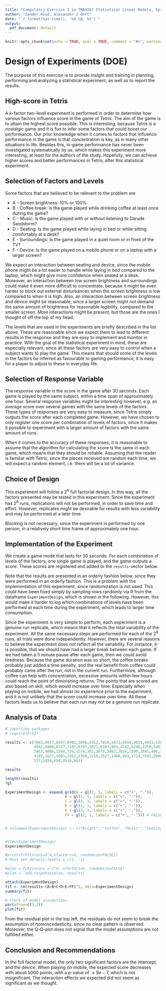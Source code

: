 ```yaml
---
title: "Compulsory Exercise 3 in TMA4267 Statistical Linear Models, Spring 2021"
author: "Sander Ruud, Alexander J Ohrt"
date: "`r format(Sys.time(), '%d %B, %Y')`"
output:
  pdf_document: default
---
```


```r
knitr::opts_chunk$set(echo = TRUE, eval = TRUE, comment = "#>", warning = FALSE, message=FALSE)
```

# Design of Experiments (DOE)

The purpose of this exercise is to provide insight and training in planning, performing and analyzing a statistical experiment, as well as to report the results. 

## High-score in Tetris

A $k$-factor two-level experiment is performed in order to determine how various factors influence score in the game of *Tetris*. The aim of the game is to attain the highest score possible. This is interesting, because Tetris is a nostalgic game and it is fun to infer some factors that could boost our performance. Our prior knowledge when it comes to factors that influence performance in the game is that concentration is key, as in many other situations in life. Besides this, in-game performance has never been investigated systematically by us, which makes this experiment more interesting, at least for the authors of the study. Hopefully, we can achieve higher scores and better performances in Tetris, after this statistical experiment. 

## Selection of Factors and Levels

Some factors that are believed to be relevant to the problem are

* A - Screen brightness: 10% or 100%. 
* B - Coffee break: Is the game played while drinking coffee at least once during the game?
* C - Music: Is the game played with or without listening to Darude Sandstorm?
* D - Seating: Is the game played while laying in bed or while sitting comfortably at a desk?
* E - Surroundings: Is the game played in a quiet room or in front of the TV?
* F - Device: Is the game played on a mobile phone or on a laptop with a larger screen?

We expect an interaction between seating and device, since the mobile phone might be a lot easier to handle while laying in bed compared to the laptop, which might give more confidence when seated at a desk. Moreover, an interaction between low screen brightness and surroundings could make it even more difficult to concentrate, because it might be even harder to block out external disturbances when the screen brightness is low compared to when it is high. Also, an interaction between screen brightness and device might be reasonable, since a larger screen might not demand the same amount of brightness for reasonable legibility, compared to the smaller screen. More interactions might be present, but those are the ones I thought of off the top of my head. 

The levels that are used in the experiments are briefly described in the list above. These are reasonable since we expect them to lead to different results in the response and they are easy to implement and monitor in practice. With the goal of the statistical experiment in mind, these are especially relevant, since all these factors are very easy to control when a subject wants to play the game. This means that should some of the levels in the factors be inferred as favourable to gaming performance, it is easy for a player to adjust to these in everyday life.  

## Selection of Response Variable

The response variable is the score in the game after 30 seconds. Each game is played by the same subject, within a time span of approximately one hour. Several response variables might be interesting however, e.g. an average score over several games with the same levels of the factors. These types of responses are very easy to measure, since Tetris simply outputs the score after each completed game. However, we have chosen to only register one score per combination of levels of factors, since it makes it possible to experiment with a larger amount of factors with the same amount of runs. 

When it comes to the accuracy of these responses, it is reasonable to assume that the algorithm for calculating the score is the same in each game, which means that they should be reliable. Assuming that the reader is familiar with Tetris, since the pieces received are random each time, we will expect a random element, i.e. there will be a lot of variance.

## Choice of Design

This experiment will follow a $2^{6}$ full factorial design. In this way, all the factors presented may be tested in this experiment. Since the experiment has $2^6$ runs, replications will not be performed, in order to save time and effort. However, replicates might be desirable for results with less variability and may be performed at a later time. 

Blocking is not necessary, since the experiment is performed by one person, in a relatively short time frame of approximately one hour. 

## Implementation of the Experiment

We create a game mode that lasts for 30 seconds. For each combination of levels of the factors, one single game is played, and the game outputs a score. These scores are registered and added to the `results`-vector below. 

Note that the results are presented in an orderly fashion below, since they were performed in an orderly fashion. This is a problem with the implementation of this experiment, since randomization is not used. This could have been fixed simply by sampling rows randomly via R from the dataframe `ExperimentDesign`, which is shown in the following. However, this would make it harder to log which combinations of levels have been performed at each time during the experiment, which leads to larger time consumption.

Since the experiment is very simple to perform, each experiment is a genuine run replicate, which means that it reflects the total variability of the experiment. All the same necessary steps are performed for each of the $2^6$ runs, all trials were done independently. However, there are several reasons to believe the experiment does not reflect all the variability. For instance, it is possible, that we should have had a larger break between each game. If we had taken a 5 minute pause after each game, then we could avoid tiredness. Because the game duration was so short, the coffee breaks probably just added a time penalty, and the real benefit from coffee could probably came after the run, not in the current run. Furthermore, although coffee can help with concentration, excessive amounts within few hours could reach the point of diminishing returns. The points that are scored are also based on skill, which would increase over time. Especially when playing on mobile, we had almost no experience prior to the experiment, and it is not unlikely that the score could increase over time. All these factors leads us to believe that each run may not be a genuine run replicate.

## Analysis of Data

````r
# importing packages
# require(FrF2)
````

```r

results <- c(7863,6977,6597,8982,5056,4352,7814,5472,6450,4031,4915,5365,3213,4540,7917,
             4842,6968,6717,7192,6767,5821,6387,064,4742,5246,3150,5463,7588,6430,3573,
             5867,4608,1564,728,1574,362,1673,3063,2816,1500,2845,496,2184,911,1241,
             3107,1657,1803,2552,2358,2218,2527,1460,403,1714,3391,2006,1789,4118,
             577,2018,658,4528,662)

results

length(results)
?gl

ExperimentDesign <- expand.grid(A = gl(2, 1, labels = c("+", "-")),
                           B = gl(2, 1, labels = c("+", "-")),
                           C = gl(2, 1, labels = c("+", "-")),
                           D = gl(2, 1, labels = c("+", "-")),
                           E = gl(2, 1, labels = c("+", "-")),
                           FF = gl(2, 1, labels = c("+", "-"))) # FALSE IS RESERVED


# colnames(ExperimentDesign) <- c("Bright", "Coffee", "Music", "Seating", "Surroundings", "Device")


#View(ExperimentDesign)
ExperimentDesign

#print(FrF2(nruns=2^4,nfactors=4, randomize=FALSE))
# Must set default.levels = c(1, -1)

#plan = FrF2(nruns = 2^6, nfactors=6, randomize=FALSE)
#plan <- add.response(plan, results)

attach(ExperimentDesign)
fit <- lm(results~(A+B+C+D+E+FF)^2, data=ExperimentDesign)
summary(fit)

# Check of model assumptions.
par(mfrow=c(2,2))
plot(fit) 
```

From the residual plot in the top left, the residuals do not seem to break the assumption of homoscedasticity, since no clear pattern is observed. Moreover, the Q-Q-plot does not signal that the model assumptions are not fulfilled either. 

## Conclusion and Recommendations

In the full factorial model, the only two significant factors are the intercept, and the device.
When playing on mobile, the expected score decreases with about $5000$ points, with a p-value of $\approx 9e-7$, which is not insignificant.
The interaction effects we expected did not seem as significant as we thought.